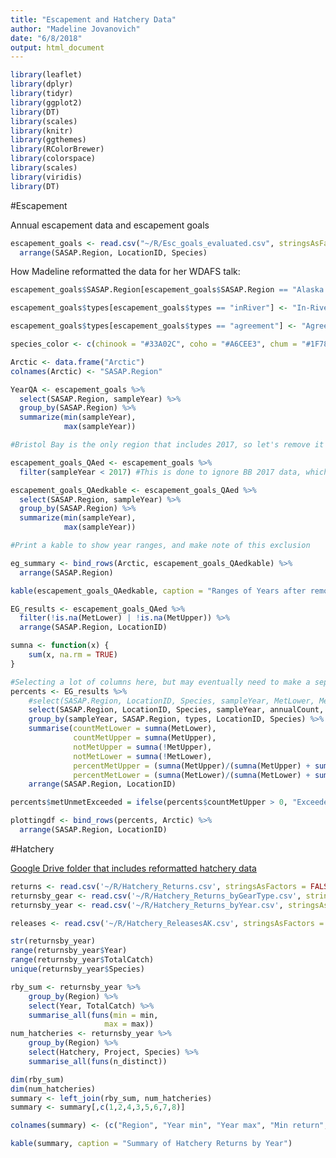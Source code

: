 ```yaml
---
title: "Escapement and Hatchery Data"
author: "Madeline Jovanovich"
date: "6/8/2018"
output: html_document
---
```


```r
library(leaflet)
library(dplyr)
library(tidyr)
library(ggplot2)
library(DT)
library(scales)
library(knitr)
library(ggthemes)
library(RColorBrewer)
library(colorspace)
library(scales)
library(viridis)
library(DT)
```

#Escapement 

Annual escapement data and escapement goals

```r
escapement_goals <- read.csv("~/R/Esc_goals_evaluated.csv", stringsAsFactors = FALSE) %>%
  arrange(SASAP.Region, LocationID, Species)
```

How Madeline reformatted the data for her WDAFS talk: 
```r
escapement_goals$SASAP.Region[escapement_goals$SASAP.Region == "Alaska Peninsula and Aleutian Islands"] <- "AK Pen. and Aleutians"

escapement_goals$types[escapement_goals$types == "inRiver"] <- "In-River"

escapement_goals$types[escapement_goals$types == "agreement"] <- "Agreement"

species_color <- c(chinook = "#33A02C", coho = "#A6CEE3", chum = "#1F78B4", sockeye = "#E31A1C", pink = "#FB9A99")

Arctic <- data.frame("Arctic")
colnames(Arctic) <- "SASAP.Region"

YearQA <- escapement_goals %>%
  select(SASAP.Region, sampleYear) %>%
  group_by(SASAP.Region) %>%
  summarize(min(sampleYear),
            max(sampleYear))

#Bristol Bay is the only region that includes 2017, so let's remove it (causing issues anyways)

escapement_goals_QAed <- escapement_goals %>%
  filter(sampleYear < 2017) #This is done to ignore BB 2017 data, which is incomplete as of 5/2/18, but still included in cumulative escapement data

escapement_goals_QAedkable <- escapement_goals_QAed %>%
  select(SASAP.Region, sampleYear) %>%
  group_by(SASAP.Region) %>%
  summarize(min(sampleYear),
            max(sampleYear))

#Print a kable to show year ranges, and make note of this exclusion

eg_summary <- bind_rows(Arctic, escapement_goals_QAedkable) %>%
  arrange(SASAP.Region)

kable(escapement_goals_QAedkable, caption = "Ranges of Years after removing incomplete 2017 data")

EG_results <- escapement_goals_QAed %>%
  filter(!is.na(MetLower) | !is.na(MetUpper)) %>%
  arrange(SASAP.Region, LocationID)

sumna <- function(x) {
    sum(x, na.rm = TRUE)
}

#Selecting a lot of columns here, but may eventually need to make a separate df: one with only a few pertinent columns for "percents", another with more data
percents <- EG_results %>%
    #select(SASAP.Region, LocationID, Species, sampleYear, MetLower, MetUpper) %>%
    select(SASAP.Region, LocationID, Species, sampleYear, annualCount, types, MetLower, MetUpper) %>%
    group_by(sampleYear, SASAP.Region, types, LocationID, Species) %>%
    summarise(countMetLower = sumna(MetLower), 
              countMetUpper = sumna(MetUpper), 
              notMetUpper = sumna(!MetUpper), 
              notMetLower = sumna(!MetLower),
              percentMetUpper = (sumna(MetUpper)/(sumna(MetUpper) + sumna(!MetUpper))),
              percentMetLower = (sumna(MetLower)/(sumna(MetLower) + sumna(!MetLower)))) %>%
    arrange(SASAP.Region, LocationID)

percents$metUnmetExceeded = ifelse(percents$countMetUpper > 0, "Exceeded", ifelse(percents$countMetLower > 0, "Met", "Unmet"))

plottingdf <- bind_rows(percents, Arctic) %>%
  arrange(SASAP.Region, LocationID)
```

#Hatchery


[Google Drive folder that includes reformatted hatchery data](https://drive.google.com/drive/folders/0B-T8urJ4Tv4fRzZ2RlpWcUtKSFU)

```r
returns <- read.csv('~/R/Hatchery_Returns.csv', stringsAsFactors = FALSE)
returnsby_gear <- read.csv('~/R/Hatchery_Returns_byGearType.csv', stringsAsFactors = FALSE)
returnsby_year <- read.csv('~/R/Hatchery_Returns_byYear.csv', stringsAsFactors = FALSE)

releases <- read.csv('~/R/Hatchery_ReleasesAK.csv', stringsAsFactors = FALSE)
```

```r
str(returnsby_year)
range(returnsby_year$Year)
range(returnsby_year$TotalCatch)
unique(returnsby_year$Species)

rby_sum <- returnsby_year %>%
    group_by(Region) %>% 
    select(Year, TotalCatch) %>% 
    summarise_all(funs(min = min,
                     max = max))
num_hatcheries <- returnsby_year %>%
    group_by(Region) %>% 
    select(Hatchery, Project, Species) %>% 
    summarise_all(funs(n_distinct))

dim(rby_sum) 
dim(num_hatcheries) 
summary <- left_join(rby_sum, num_hatcheries)
summary <- summary[,c(1,2,4,3,5,6,7,8)]

colnames(summary) <- (c("Region", "Year min", "Year max", "Min return", "Max return", "Hatchery", "Project", "Species"))
```
```r
kable(summary, caption = "Summary of Hatchery Returns by Year")
```
